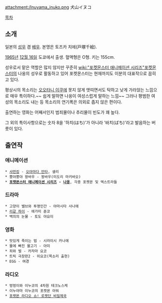 attachment:/Inuyama_inuko.png
犬山イヌコ

[[목차]]

== 소개 ==
일본의 [[성우]] 겸 [[배우]]. 본명은 토즈카 치에(戸塚千絵).

[[1965년]] [[12월 16일]] 도쿄에서 출생. 혈액형은 O형. 키는 155cm.

성우로서 맡은 역할은 많지 않지만 꾸준히 [[wiki:"포켓몬스터 애니메이션 시리즈"포켓몬스터]]의 나옹의 성우로 활동하고 있어 포켓몬스터는 현재까지도 이분의 대표작으로 꼽히고 있다. 

평상시의 목소리는 [[오오타니 이쿠에]] 못지 않게 앳띠면서도 탁하고 낮게 가라앉는 느낌으로 매우 특이하다.~~ 쉽게 말하면 나옹이 여성스럽게 말하는 느낌~~ 그러나 평범한 여성의 목소리도 내는 등 목소리의 연기폭은 의외로 좁지 않은 편이다.

출연하는 영화는 어째서인지 범죄물이나 추리물이 빈도가 꽤 높다.

그 외의 특이사항으로는 숫자 8을 '하치(はち)'가 아니라 '바치(ばち)'라고 발음하는 버릇이 있다.


== 출연작 ==
=== 애니메이션 ===
 * [[샤먼킹]] - [[오야마다 만타]], 샐리
 * 뿡야뿡야 왕바우 - 왕바우(미도리 마키바오)
 * '''[[포켓몬스터 애니메이션 시리즈]] - [[나옹]]''', 각종 포켓몬 및 엑스트라들
=== 드라마 ===
 * 고양이 밸브와 투명인간 - 야마시타 사나에
 * [[리갈 하이]] - 에가미 쥰코
 * 백의의 눈물 - 토도 야요이
=== 영화 ===
 * 맛있게 죽이는 법 - 시라이시 카나에
 * 물에 빠진 물고기 - 아미
 * 죄와 벌 - 카자마 요코
 * 트릭 극장판2 - 히요코(목소리 출현)
 * EGG - 여경
=== 라디오 ===
 * 멍멍이와 이누코의 4차원 테크노스케
 * 이누야마 이누코의 포켓몬 아워
 * [[포켓몬 라디오 쇼! 로켓단 비밀제국]]
